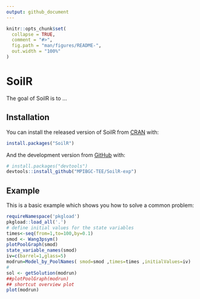 ```yaml
---
output: github_document
---
```


<!-- README.md is generated from README.Rmd. Please edit that file -->

```r
knitr::opts_chunk$set(
  collapse = TRUE,
  comment = "#>",
  fig.path = "man/figures/README-",
  out.width = "100%"
)
```

# SoilR

<!-- badges: start -->
<!-- badges: end -->

The goal of SoilR is to ...

## Installation

You can install the released version of SoilR from [CRAN](https://CRAN.R-project.org) with:

``` r
install.packages("SoilR")
```

And the development version from [GitHub](https://github.com/) with:

``` r
# install.packages("devtools")
devtools::install_github("MPIBGC-TEE/SoilR-exp")
```
## Example

This is a basic example which shows you how to solve a common problem:

```r
requireNamespace('pkgload')
pkgload::load_all('.')
# define initial values for the state variables
times<-seq(from=1,to=100,by=0.1)
smod <- Wang3psym()
plotPoolGraph(smod)
state_variable_names(smod)
iv=c(barrel=1,glass=5)
modrun=Model_by_PoolNames( smod=smod ,times=times ,initialValues=iv)
#   
sol <- getSolution(modrun)
##plotPoolGraph(modrun)
## shortcut overview plot
plot(modrun)
```
